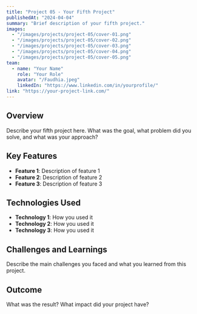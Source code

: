 ```yaml
---
title: "Project 05 - Your Fifth Project"
publishedAt: "2024-04-04"
summary: "Brief description of your fifth project."
images:
  - "/images/projects/project-05/cover-01.png"
  - "/images/projects/project-05/cover-02.png"
  - "/images/projects/project-05/cover-03.png"
  - "/images/projects/project-05/cover-04.png"
  - "/images/projects/project-05/cover-05.png"
team:
  - name: "Your Name"
    role: "Your Role"
    avatar: "/Faudhia.jpeg"
    linkedIn: "https://www.linkedin.com/in/yourprofile/"
link: "https://your-project-link.com/"
---
```


## Overview

Describe your fifth project here. What was the goal, what problem did you solve, and what was your approach?

## Key Features

- **Feature 1**: Description of feature 1
- **Feature 2**: Description of feature 2
- **Feature 3**: Description of feature 3

## Technologies Used

- **Technology 1**: How you used it
- **Technology 2**: How you used it
- **Technology 3**: How you used it

## Challenges and Learnings

Describe the main challenges you faced and what you learned from this project.

## Outcome

What was the result? What impact did your project have?
